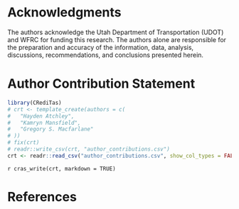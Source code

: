 # Acknowledgments {.unnumbered}

The authors acknowledge the Utah Department of Transportation (UDOT) and WFRC for funding this research.
The authors alone are responsible for the preparation and accuracy of the information, data, analysis, discussions, recommendations, and conclusions presented herein.

# Author Contribution Statement {.unnumbered}

```r
library(CRediTas)
# crt <- template_create(authors = c(
# 	"Hayden Atchley",
# 	"Kamryn Mansfield",
# 	"Gregory S. Macfarlane"
# ))
# fix(crt)
# readr::write_csv(crt, "author_contributions.csv")
crt <- readr::read_csv("author_contributions.csv", show_col_types = FALSE)
```

`r cras_write(crt, markdown = TRUE)`

# References {.unnumbered}

::: {#refs}
:::
